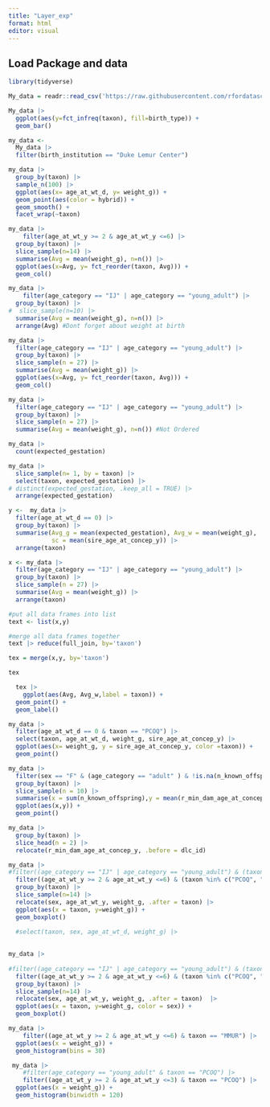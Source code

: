 ---
title: "Layer_exp"
format: html
editor: visual
---

## Load Package and data

```{r}
library(tidyverse)
```

```{r}
My_data = readr::read_csv('https://raw.githubusercontent.com/rfordatascience/tidytuesday/master/data/2021/2021-08-24/lemur_data.csv')
```

```{r}
My_data |> 
  ggplot(aes(y=fct_infreq(taxon), fill=birth_type)) +
  geom_bar() 
```

```{r}
my_data <- 
  My_data |>
  filter(birth_institution == "Duke Lemur Center")
```

```{r}
my_data |> 
  group_by(taxon) |> 
  sample_n(100) |> 
  ggplot(aes(x= age_at_wt_d, y= weight_g)) +
  geom_point(aes(color = hybrid)) +
  geom_smooth() +
  facet_wrap(~taxon)
```

```{r}
my_data |> 
    filter(age_at_wt_y >= 2 & age_at_wt_y <=6) |> 
  group_by(taxon) |> 
  slice_sample(n=14) |> 
  summarise(Avg = mean(weight_g), n=n()) |> 
  ggplot(aes(x=Avg, y= fct_reorder(taxon, Avg))) +
  geom_col()
```

```{r}
my_data |> 
    filter(age_category == "IJ" | age_category == "young_adult") |> 
  group_by(taxon) |> 
#  slice_sample(n=10) |> 
  summarise(Avg = mean(weight_g), n=n()) |> 
  arrange(Avg) #Dont forget about weight at birth

```

```{r}
my_data |> 
  filter(age_category == "IJ" | age_category == "young_adult") |> 
  group_by(taxon) |> 
  slice_sample(n = 27) |> 
  summarise(Avg = mean(weight_g)) |> 
  ggplot(aes(x=Avg, y= fct_reorder(taxon, Avg))) +
  geom_col()
```

```{r}
my_data |> 
  filter(age_category == "IJ" | age_category == "young_adult") |> 
  group_by(taxon) |> 
  slice_sample(n = 27) |> 
  summarise(Avg = mean(weight_g), n=n()) #Not Ordered
```

```{r}
my_data |> 
  count(expected_gestation)
```

```{r}
my_data |> 
  slice_sample(n= 1, by = taxon) |>
  select(taxon, expected_gestation) |> 
# distinct(expected_gestation, .keep_all = TRUE) |> 
  arrange(expected_gestation)
```

```{r}
y <-  my_data |>
  filter(age_at_wt_d == 0) |>
  group_by(taxon) |> 
  summarise(Avg_g = mean(expected_gestation), Avg_w = mean(weight_g), 
            sc = mean(sire_age_at_concep_y)) |> 
  arrange(taxon)
```

```{r}
x <- my_data |> 
  filter(age_category == "IJ" | age_category == "young_adult") |> 
  group_by(taxon) |> 
  slice_sample(n = 27) |> 
  summarise(Avg = mean(weight_g)) |> 
  arrange(taxon)
```

```{r}
#put all data frames into list
text <- list(x,y)      

#merge all data frames together
text |> reduce(full_join, by='taxon')
```

```{r}
tex = merge(x,y, by='taxon')
```

```{r}
tex
```

```{r}
  tex |> 
    ggplot(aes(Avg, Avg_w,label = taxon)) +
  geom_point() +
  geom_label()
```

```{r}
my_data |> 
  filter(age_at_wt_d == 0 & taxon == "PCOQ") |> 
  select(taxon, age_at_wt_d, weight_g, sire_age_at_concep_y) |> 
  ggplot(aes(x= weight_g, y = sire_age_at_concep_y, color =taxon)) +
  geom_point()
```

```{r}
my_data |> 
  filter(sex == "F" & (age_category == "adult" ) & !is.na(n_known_offspring)) |> 
  group_by(taxon) |> 
  slice_sample(n = 10) |> 
  summarise(x = sum(n_known_offspring),y = mean(r_min_dam_age_at_concep_y), n=n()) |> 
  ggplot(aes(x,y)) +
  geom_point()
```

```{r}
my_data |> 
  group_by(taxon) |> 
  slice_head(n = 2) |> 
  relocate(r_min_dam_age_at_concep_y, .before = dlc_id)
```

```{r}
my_data |> 
#filter((age_category == "IJ" | age_category == "young_adult") & (taxon %in% c("PCOQ", "VVV", "MMUR", "GMOH"))) |>
  filter((age_at_wt_y >= 2 & age_at_wt_y <=6) & (taxon %in% c("PCOQ", "VVV", "MMUR", "GMOH"))) |> 
  group_by(taxon) |> 
  slice_sample(n=14) |> 
  relocate(sex, age_at_wt_y, weight_g, .after = taxon) |> 
  ggplot(aes(x = taxon, y=weight_g)) +
  geom_boxplot()
  
  #select(taxon, sex, age_at_wt_d, weight_g) |> 
  
```

```{r}
my_data |> 
    
#filter((age_category == "IJ" | age_category == "young_adult") & (taxon %in% c("PCOQ", "VVV", "MMUR", "GMOH"))) |>
  filter((age_at_wt_y >= 2 & age_at_wt_y <=6) & (taxon %in% c("PCOQ", "VVV"))) |> 
  group_by(taxon) |> 
  slice_sample(n=14) |> 
  relocate(sex, age_at_wt_y, weight_g, .after = taxon)  |> 
  ggplot(aes(x = taxon, y=weight_g, color = sex)) +
  geom_boxplot()
```

```{r}
my_data |> 
    filter((age_at_wt_y >= 2 & age_at_wt_y <=6) & taxon == "MMUR") |> 
  ggplot(aes(x = weight_g)) +
  geom_histogram(bins = 30)
```

```{r}
 my_data |> 
    #filter(age_category == "young_adult" & taxon == "PCOQ") |> 
    filter((age_at_wt_y >= 2 & age_at_wt_y <=3) & taxon == "PCOQ") |> 
  ggplot(aes(x = weight_g)) +
  geom_histogram(binwidth = 120)
```








